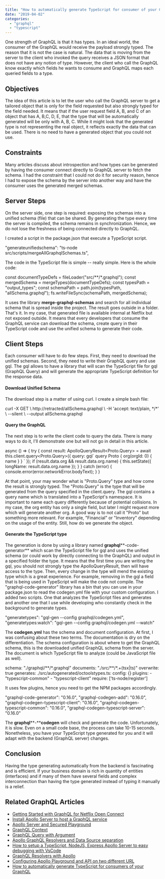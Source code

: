 ```yaml
---
title: "How to automatically generate TypeScript for consumer of your GraphQL"
date: "2019-04-02"
categories: 
  - "graphql"
  - "typescript"
---
```


One strength of GraphQL is that it has types. In an ideal world, the consumer of the GraphQL would receive the payload strongly typed. The reason that it is not the case is natural. The data that is moving from the server to the client who invoked the query receives a JSON format that does not have any notion of type. However, the client who call the GraphQL know exactly which fields he wants to consume and GraphQL maps each queried fields to a type.

## Objectives

The idea of this article is to let the user who call the GraphQL server to get a tailored object that is only for the field requested but also strongly typed for the field needed. It means that if the user request field A, B, and C of an object that has A, B,C, D, E, that the type that will be automatically generated will be only with A, B, C. While it might look that the generated type is not representing the real object, it reflects exactly the data that can be used. There is no need to have a generated object that you could not use.

## Constraints

Many articles discuss about introspection and how types can be generated by having the consumer connect directly to GraphQL server to fetch the schema. I had the constraint that I could not do it for security reason, hence I had to expose the schema by the server into another way and have the consumer uses the generated merged schemas.

## Server Steps

On the server side, one step is required: exposing the schemas into a unified schema (file) that can be shared. By generating the type every time the server is compiled, the schema remains in synchronization. Hence, we do not lose the freshness of being connected directly to GraphQL.

I created a script in the package.json that execute a TypeScript script.

"generateunifiedschema": "ts-node src/scripts/mergeAllGraphqlSchemas.ts",

The code in the TypeScript file is simple -- really simple. Here is the whole code:

const documentTypeDefs = fileLoader("src/\*\*/\*.graphql");
const mergedSchema = mergeTypes(documentTypeDefs);
const typesPath = "output\_types";
const schemaPath = path.join(typesPath, "allSchema.graphql");
fs.writeFileSync(schemaPath, mergedSchema);

It uses the library **merge-graphql-schemas** and search for all individual schema that is spread inside the project. The result goes outside in a folder. That's it. In my case, that generated file is available internal at Netflix but not exposed outside. It means that every developers that consume the GraphQL service can download the schema, create query in their TypeScript code and use the unified schema to generate their code.

## Client Steps

Each consumer will have to do few steps. First, they need to download the unified schemas. Second, they need to write their GraphQL query and use gql. The gql allows to have a library that will scan the TypeScript file for gql (GraphQL Query) and will generate the appropriate TypeScript definition for the response data.

#### Download Unified Schema

The download step is a matter of using curl. I create a simple bash file:

curl -X GET \\
  http://retracted/allSchema.graphql \\
  -H 'accept: text/plain, \*/\*' \\
  --silent \\
  --output allSchema.graphql

#### Query the GraphQL

The next step is to write the client code to query the data. There is many ways to do it, I'll demonstrate one but will not go in detail in this article.

async () => {
            try {
                const result: ApolloQueryResult<Proto.Query> = await this.client.query<Proto.Query>({
                    query: gql\`
                        query Proto {
                            org(orgId: 0) {
                                name
                            }
                        }
                    \`
                });
                if (result.data.org && result.data.org.name) {
                    this.setState({
                        longName: result.data.org.name
                    });
                }
            } catch (error) {
                console.error(error.networkError.bodyText);
            }
        }

At that point, your may wonder what is "Proto.Query" type and how come the result is strongly typed. The "Proto.Query" is the type that will be generated from the query specified in the client.query. The gql contains a query name which is translated into a TypeScript's namespace. It is important to name each query differently because of potential collisions. In my case, the org entity has only a single field, but later I might request more which will generate another org. A good way is to not call it "Proto" but something more relevant. For example, "Financial" or "Inventory" depending on the usage of the entity. Still, how do we generate the object.

#### Generate the TypeScript type

The generation is done by using a library named **graphql****\-code-generator** which scan the TypeScript file for gql and uses the unified schema (or could work by directly connecting to the GraphQL) and output in a specified folder the type. It means that the first time you are writing the gql, you should not strongly type the ApolloQueryResult, then will have access to the type. Then, every change in the type will mend the existing type which is a great experience. For example, removing in the gql a field that is being used in TypeScript will make the code not compile. The "graphql\-code-generator" library has a bin that you can use in your package.json to read the codegen.yml file with your custom configuration. I added two scripts. One that analyzes the TypeScript files and generates and another one that I use while developing who constantly check in the background to generate types.

"generatetypes": "gql-gen --config graphql/codegen.yml",
"generatetypes:watch": "gql-gen --config graphql/codegen.yml --watch"

The **codegen.yml** has the schema and document configuration. At first, I was confusing about these two terms. The documentation is dry on the differentiation. The schema configuration is about where to get the GraphQL schema, this is the downloaded unified GraphQL schema from the server. The document is which TypeScript file to analyze (could be JavaScript file as well).

schema: "./graphql/\*\*/\*.graphql"
documents: "./src/\*\*/\*.+(tsx|ts)"
overwrite: true
generates:
  ./src/autogenerated/octoolstypes.ts:
    config: {}
    plugins:
      - "typescript-common"
      - "typescript-client"
require: \['ts-node/register'\]

It uses few plugins, hence you need to get the NPM packages accordingly.

"graphql-code-generator": "0.16.0",
"graphql-codegen-add": "0.16.0",
"graphql-codegen-typescript-client": "0.16.0",
"graphql-codegen-typescript-common": "0.16.0",
"graphql-codegen-typescript-server": "0.16.0"

The **graphql****\-****codegen** will check and generate the code. Unfortunately, it is slow. Even on a small code base, the process can take 10-15 seconds. Nonetheless, you have your TypeScript type generated for you and it will adapt with the backend (GraphQL server) changes.

## Conclusion

Having the type generating automatically from the backend is fascinating and is efficient. If your business domain is rich in quantity of entities (interfaces) and if many of them have several fields and complex interconnection than having the type generated instead of typing it manually is a relief.

## Related GraphQL Articles

- [Getting Started with GraphQL for Netflix Open Connect](https://patrickdesjardins.com/blog/getting-started-with-graphql-for-netflix-open-connect)
- [Install Apollo Server to host a GraphQL service](https://patrickdesjardins.com/blog/install-apollo-server-to-host-a-graphql-service)
- [Apollo Server and Secured Playground](https://patrickdesjardins.com/blog/apollo-server-and-secured-playground)
- [GraphQL Context](https://patrickdesjardins.com/blog/graphql-context)
- [GraphQL Query with Argument](https://patrickdesjardins.com/blog/graphql-query-with-argument)
- [Apollo GraphQL Resolvers and Data Source separation](https://patrickdesjardins.com/blog/apollo-graphql-resolvers-and-data-source-separation)
- [How to setup a TypeScript, NodeJS, Express Apollo Server to easy debugging with VsCode](https://patrickdesjardins.com/blog/how-to-setup-a-typescript-nodejs-express-apollo-server-to-easy-debugging-with-vscode)
- [GraphQL Resolvers with Apollo](https://patrickdesjardins.com/blog/graphql-resolvers-with-apollo)
- [Configuring Apollo Playground and API on two different URL](https://patrickdesjardins.com/blog/configuring-apollo-playground-and-api-on-two-different-url)
- [How to automatically generate TypeScript for consumers of your GraphQL](https://patrickdesjardins.com/blog/how-to-automatically-generate-typescript-for-consumer-of-your-graphql)
